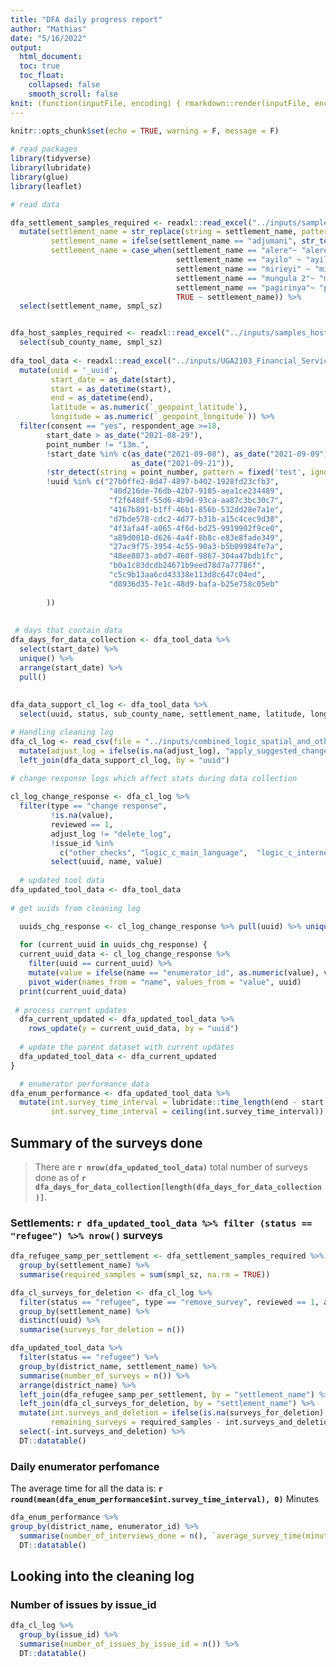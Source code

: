 ```yaml
---
title: "DFA daily progress report"
author: "Mathias"
date: "5/16/2022"
output: 
  html_document:
  toc: true
  toc_float:
    collapsed: false 
    smooth_scroll: false
knit: (function(inputFile, encoding) { rmarkdown::render(inputFile, encoding = encoding, output_file = paste0(dirname(inputFile), '/field_data_collection_tracker_', format(Sys.Date(), '%Y_%m_%d'),'.html')) })
---
```


```r
knitr::opts_chunk$set(echo = TRUE, warning = F, message = F)
                      
# read packages
library(tidyverse)
library(lubridate)
library(glue)
library(leaflet)

# read data

dfa_settlement_samples_required <- readxl::read_excel("../inputs/samples_settlement_definition.xlsx") %>% 
  mutate(settlement_name = str_replace(string = settlement_name, pattern = "ii$", replacement = "II"),
         settlement_name = ifelse(settlement_name == "adjumani", str_to_lower(Name_Zn), settlement_name),
         settlement_name = case_when(settlement_name == "alere"~ "alere ii",
                                     settlement_name == "ayilo" ~ "ayiloii",
                                     settlement_name == "mirieyi" ~ "mireyi",
                                     settlement_name == "mungula 2"~ "mungula ii",
                                     settlement_name == "pagirinya"~ "pagrinya",
                                     TRUE ~ settlement_name)) %>% 
  select(settlement_name, smpl_sz)


dfa_host_samples_required <- readxl::read_excel("../inputs/samples_host_sub_definition.xlsx") %>% 
  select(sub_county_name, smpl_sz)
 
dfa_tool_data <- readxl::read_excel("../inputs/UGA2103_Financial_Service_Providers_Assessment_HH_Tool_June2021.xlsx") %>% 
  mutate(uuid = '_uuid',
         start_date = as_date(start),
         start = as_datetime(start),
         end = as_datetime(end),
         latitude = as.numeric(`_geopoint_latitude`),
         longitude = as.numeric(`_geopoint_longitude`)) %>% 
  filter(consent == "yes", respondent_age >=18,
        start_date > as_date("2021-08-29"),
        point_number != "13m.",
        !start_date %in% c(as_date("2021-09-08"), as_date("2021-09-09"),
                           as_date("2021-09-21")),
        !str_detect(string = point_number, pattern = fixed('test', ignore_case = TRUE)),
        !uuid %in% c("27b0ffe2-8d47-4897-b402-1928fd23cfb3",
                      "40d216de-76db-42b7-9105-aea1ce234489",
                      "f2f648df-55d6-4b9d-93ca-aa87c3bc30c7",
                      "4167b891-b1ff-46b1-856b-532dd28e7a1e",
                      "d7bde578-cdc2-4d77-b31b-a15c4cec9d38",
                      "4f3afa4f-a065-4f6d-bd25-9919902f9ce0",
                      "a89d0010-d626-4a4f-8b8c-e83e8fade349",
                      "27ac9f75-3954-4c55-90a3-b5b09984fe7a",
                      "48ee8073-a0d7-460f-9867-304a47bdb1fc",
                      "b0a1c83dcdb24671b9eed78d7a77786f",
                      "c5c9b13aa6cd43338e113d8c647c04ed",
                      "d8936d35-7e1c-48d9-bafa-b25e758c05eb"
          
        ))
          
        
 # days that contain data
dfa_days_for_data_collection <- dfa_tool_data %>% 
  select(start_date) %>% 
  unique() %>% 
  arrange(start_date) %>% 
  pull()
         
         
dfa_data_support_cl_log <- dfa_tool_data %>% 
  select(uuid, status, sub_county_name, settlement_name, latitude, longitude)

# Handling cleaning log
dfa_cl_log <- read_csv(file = "../inputs/combined_logic_spatial_and_others_checks.csv") %>% 
  mutate(adjust_log = ifelse(is.na(adjust_log), "apply_suggested_change", adjust_log)) %>% 
  left_join(dfa_data_support_cl_log, by = "uuid")
  
# change response logs which affect stats during data collection

cl_log_change_response <- dfa_cl_log %>% 
  filter(type == "change response", 
         !is.na(value),
         reviewed == 1,
         adjust_log != "delete_log",
         !issue_id %in%
           c("other_checks", "logic_c_main_language",  "logic_c_internet_awareness")) %>% 
         select(uuid, name, value)
  
  # updated tool data
dfa_updated_tool_data <- dfa_tool_data 
  
# get uuids from cleaning log

  uuids_chg_response <- cl_log_change_response %>% pull(uuid) %>% unique()
  
  for (current_uuid in uuids_chg_response) {
  current_uuid_data <- cl_log_change_response %>% 
    filter(uuid == current_uuid) %>% 
    mutate(value = ifelse(name == "enumerator_id", as.numeric(value), value)) %>% 
    pivot_wider(names_from = "name", values_from = "value", uuid)
  print(current_uuid_data)
  
 # process current updates
  dfa_current_updated <- dfa_updated_tool_data %>% 
    rows_update(y = current_uuid_data, by = "uuid")
  
  # update the parent dataset with current updates
  dfa_updated_tool_data <- dfa_current_updated
} 

  # enumerator performance data
dfa_enum_performance <- dfa_updated_tool_data %>% 
  mutate(int.survey_time_interval = lubridate::time_length(end - start, unit = "min"),
         int.survey_time_interval = ceiling(int.survey_time_interval)) 

```

## Summary of the surveys done

> There are **`r nrow(dfa_updated_tool_data)`** total number of surveys done as of **`r
dfa_days_for_data_collection[length(dfa_days_for_data_collection)]`**.

### Settlements:  **`r dfa_updated_tool_data %>% filter (status == "refugee") %>% nrow() `** surveys

```r
dfa_refugee_samp_per_settlement <- dfa_settlement_samples_required %>% 
  group_by(settlement_name) %>% 
  summarise(required_samples = sum(smpl_sz, na.rm = TRUE))

dfa_cl_surveys_for_deletion <- dfa_cl_log %>% 
  filter(status == "refugee", type == "remove_survey", reviewed == 1, adjust_log != "delete_log") %>%
  group_by(settlement_name) %>% 
  distinct(uuid) %>%
  summarise(surveys_for_deletion = n())

dfa_updated_tool_data %>% 
  filter(status == "refugee") %>% 
  group_by(district_name, settlement_name) %>% 
  summarise(number_of_surveys = n()) %>% 
  arrange(district_name) %>% 
  left_join(dfa_refugee_samp_per_settlement, by = "settlement_name") %>% 
  left_join(dfa_cl_surveys_for_deletion, by = "settlement_name") %>% 
  mutate(int.surveys_and_deletion = ifelse(is.na(surveys_for_deletion), number_of_surveys, number_of_surveys - surveys_for_deletion),
         remaining_surveys = required_samples - int.surveys_and_deletion ) %>% 
  select(-int.surveys_and_deletion) %>% 
  DT::datatable()

```
### Daily enumerator perfomance
The average time for all the data is: **`r round(mean(dfa_enum_performance$int.survey_time_interval), 0)`** Minutes


```r
dfa_enum_performance %>% 
group_by(district_name, enumerator_id) %>% 
  summarise(number_of_interviews_done = n(), `average_survey_time(minutes)` = round(mean(int.survey_time_interval, na.rm = TRUE), 0))%>%
  DT::datatable()
```
## Looking into the cleaning log

### Number of issues by issue_id

```r

dfa_cl_log %>% 
  group_by(issue_id) %>% 
  summarise(number_of_issues_by_issue_id = n()) %>%
  DT::datatable()

```


